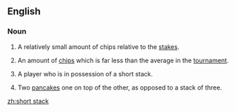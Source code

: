 ==English==

===Noun===
{{en-noun|sg=[[short]] [[stack]]}}

# {{poker}} A relatively small amount of chips relative to the [[stakes]].
# {{context|poker tournament}} An amount of [[chips]] which is far less than the average in the [[tournament]].
# {{poker}} A player who is in possession of a short stack.
# {{food}} Two [[pancake]]s one on top of the other, as opposed to a stack of three.

[[zh:short stack]]